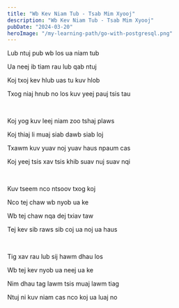 ```yaml
---
title: "Wb Kev Niam Tub - Tsab Mim Xyooj"
description: "Wb Kev Niam Tub - Tsab Mim Xyooj"
pubDate: "2024-03-20"
heroImage: "/my-learning-path/go-with-postgresql.png"
---
```


Lub ntuj pub wb los ua niam tub

Ua neej ib tiam rau lub qab ntuj

Koj txoj kev hlub uas tu kuv hlob

Txog niaj hnub no los kuv yeej pauj tsis tau

<br />

Koj yog kuv leej niam zoo tshaj plaws

Koj thiaj li muaj siab dawb siab loj

Txawm kuv yuav noj yuav haus npaum cas

Koj yeej tsis xav tsis khib suav nuj suav nqi

<br />

Kuv tseem nco ntsoov txog koj

Nco tej chaw wb nyob ua ke

Wb tej chaw nqa dej txiav taw

Tej kev sib raws sib coj ua noj ua haus

<br />

Tig xav rau lub sij hawm dhau los

Wb tej kev nyob ua neej ua ke

Nim dhau tag lawm tsis muaj lawm tiag

Ntuj ni kuv niam cas nco koj ua luaj no
